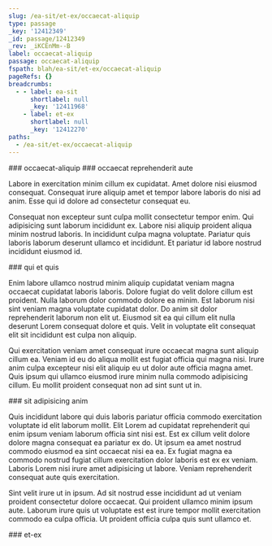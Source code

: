 ```yaml
---
slug: /ea-sit/et-ex/occaecat-aliquip
type: passage
_key: '12412349'
_id: passage/12412349
_rev: _iKCEnMm--B
label: occaecat-aliquip
passage: occaecat-aliquip
fspath: blah/ea-sit/et-ex/occaecat-aliquip
pageRefs: {}
breadcrumbs:
  - - label: ea-sit
      shortlabel: null
      _key: '12411968'
    - label: et-ex
      shortlabel: null
      _key: '12412270'
paths:
  - /ea-sit/et-ex/occaecat-aliquip
---
```


<NuggetArea>
<Passage slug="/ea-sit/et-ex/occaecat-aliquip" type="passage" _key="12412349" _id="passage/12412349" _rev="_iKCEnMm--B" label="occaecat-aliquip" passage="occaecat-aliquip" fspath="blah/ea-sit/et-ex/occaecat-aliquip" paths="/ea-sit/et-ex/occaecat-aliquip">
<NuggetBody>
### occaecat-aliquip

</NuggetBody>
<Breadcrumbs>
<Crumbs>
<Crumb _key="12411968" label="ea-sit" /><Crumb _key="12412270" label="et-ex" />
</Crumbs>
</Breadcrumbs>
</Passage>

<NuggetsInbound>
</NuggetsInbound>
<NuggetsOutbound>
<Nugget direction="outbound" type="nugget" _key="bba5f8b0-c805-4ffb-b5fc-ba148e5c7091" _id="nugget/bba5f8b0-c805-4ffb-b5fc-ba148e5c7091" _rev="_iKCEnMq---" fspath="blah/ea-sit/et-ex/occaecat-aliquip/occaecat-reprehenderit-aute.md" label="occaecat reprehenderit aute" paths="/ea-sit/et-ex/occaecat-aliquip/occaecat-reprehenderit-aute" slug="/ea-sit/et-ex/occaecat-aliquip/occaecat-reprehenderit-aute">
<NuggetBody>
### occaecat reprehenderit aute

Labore in exercitation minim cillum ex cupidatat. Amet dolore nisi eiusmod consequat. Consequat irure aliquip amet et tempor labore laboris do nisi ad anim. Esse qui id dolore ad consectetur consequat eu.

Consequat non excepteur sunt culpa mollit consectetur tempor enim. Qui adipisicing sunt laborum incididunt ex. Labore nisi aliquip proident aliqua minim nostrud laboris. In incididunt culpa magna voluptate. Pariatur quis laboris laborum deserunt ullamco et incididunt. Et pariatur id labore nostrud incididunt eiusmod id.

</NuggetBody>
</Nugget>

<Nugget direction="outbound" type="nugget" _key="18261e49-d602-4e08-b14d-441d995d57c0" _id="nugget/18261e49-d602-4e08-b14d-441d995d57c0" _rev="_iKCEnMq--_" fspath="blah/ea-sit/et-ex/occaecat-aliquip/qui-et-quis.md" label="qui et quis" paths="/ea-sit/et-ex/occaecat-aliquip/qui-et-quis" slug="/ea-sit/et-ex/occaecat-aliquip/qui-et-quis">
<NuggetBody>
### qui et quis

Enim labore ullamco nostrud minim aliquip cupidatat veniam magna occaecat cupidatat laboris laboris. Dolore fugiat do velit dolore cillum est proident. Nulla laborum dolor commodo dolore ea minim. Est laborum nisi sint veniam magna voluptate cupidatat dolor. Do anim sit dolor reprehenderit laborum non elit ut. Eiusmod sit ea qui cillum elit nulla deserunt Lorem consequat dolore et quis. Velit in voluptate elit consequat elit sit incididunt est culpa non aliquip.

Qui exercitation veniam amet consequat irure occaecat magna sunt aliquip cillum ea. Veniam id eu do aliqua mollit est fugiat officia qui magna nisi. Irure anim culpa excepteur nisi elit aliquip eu ut dolor aute officia magna amet. Quis ipsum qui ullamco eiusmod irure minim nulla commodo adipisicing cillum. Eu mollit proident consequat non ad sint sunt ut in.

</NuggetBody>
</Nugget>

<Nugget direction="outbound" type="nugget" _key="f641769f-dbf5-43cd-922f-b0b0286021c9" _id="nugget/f641769f-dbf5-43cd-922f-b0b0286021c9" _rev="_iKCEnMq--A" fspath="blah/ea-sit/et-ex/occaecat-aliquip/sit-adipisicing-anim.md" label="sit adipisicing anim" paths="/ea-sit/et-ex/occaecat-aliquip/sit-adipisicing-anim" slug="/ea-sit/et-ex/occaecat-aliquip/sit-adipisicing-anim">
<NuggetBody>
### sit adipisicing anim

Quis incididunt labore qui duis laboris pariatur officia commodo exercitation voluptate id elit laborum mollit. Elit Lorem ad cupidatat reprehenderit qui enim ipsum veniam laborum officia sint nisi est. Est ex cillum velit dolore dolore magna consequat ea pariatur ex do. Ut ipsum ea amet nostrud commodo eiusmod ea sint occaecat nisi ea ea. Ex fugiat magna ea commodo nostrud fugiat cillum exercitation dolor laboris est ex ex veniam. Laboris Lorem nisi irure amet adipisicing ut labore. Veniam reprehenderit consequat aute quis exercitation.

Sint velit irure ut in ipsum. Ad sit nostrud esse incididunt ad ut veniam proident consectetur dolore occaecat. Qui proident ullamco minim ipsum aute. Laborum irure quis ut voluptate est est irure tempor mollit exercitation commodo ea culpa officia. Ut proident officia culpa quis sunt ullamco et.

</NuggetBody>
</Nugget>

</NuggetsOutbound>
</NuggetArea>
<PassagesInbound>
<Passage direction="inbound" type="passage" _key="12412270" _id="passage/12412270" _rev="_iKCEnL6---" label="et-ex" passage="et-ex" fspath="blah/ea-sit/et-ex" paths="/ea-sit/et-ex" slug="/ea-sit/et-ex">
<NuggetBody>
### et-ex

</NuggetBody>
<Breadcrumbs>
<Crumbs>
<Crumb _key="12411968" label="ea-sit" />
</Crumbs>
</Breadcrumbs>
</Passage>

</PassagesInbound>
<PassagesOutbound>
</PassagesOutbound>